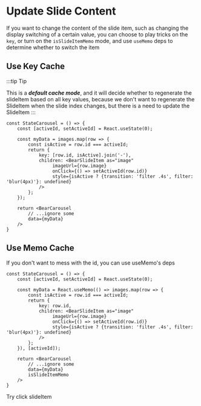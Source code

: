 



# Update Slide Content
If you want to change the content of the slide item, such as changing the display switching of a certain value, you can choose to play tricks on the `key`, or turn on the `isSlideItemMemo` mode, and use `useMemo` deps to determine whether to switch the item


## Use Key Cache

:::tip Tip

This is a ***default cache mode***, and it will decide whether to regenerate the slideItem based on all key values, because we don't want to regenerate the SlideItem when the slide index changes, but there is a need to update the SlideItem
:::


```tsx
const StateCarousel = () => {
    const [activeId, setActiveId] = React.useState(0);

    const myData = images.map(row => {
        const isActive = row.id === activeId;
        return {
            key: [row.id, isActive].join('-'),
            children: <BearSlideItem as="image"
                 imageUrl={row.image}
                 onClick={() => setActiveId(row.id)}
                 style={isActive ? {transition: 'filter .4s', filter: 'blur(4px)'}: undefined}
            />
        };
    });

    return <BearCarousel
        // ...ignore some
        data={myData}
    />
}
```



## Use Memo Cache

If you don't want to mess with the id, you can use useMemo's deps

```tsx
const StateCarousel = () => {
    const [activeId, setActiveId] = React.useState(0);

    const myData = React.useMemo(() => images.map(row => {
        const isActive = row.id === activeId;
        return {
            key: row.id,
            children: <BearSlideItem as="image"
                 imageUrl={row.image}
                 onClick={() => setActiveId(row.id)}
                 style={isActive ? {transition: 'filter .4s', filter: 'blur(4px)'}: undefined}
            />
        };
    }), [activeId]);

    return <BearCarousel
        // ...ignore some
        data={myData}
        isSlideItemMemo
    />
}
```

Try click slideItem

<StateCarousel/>


